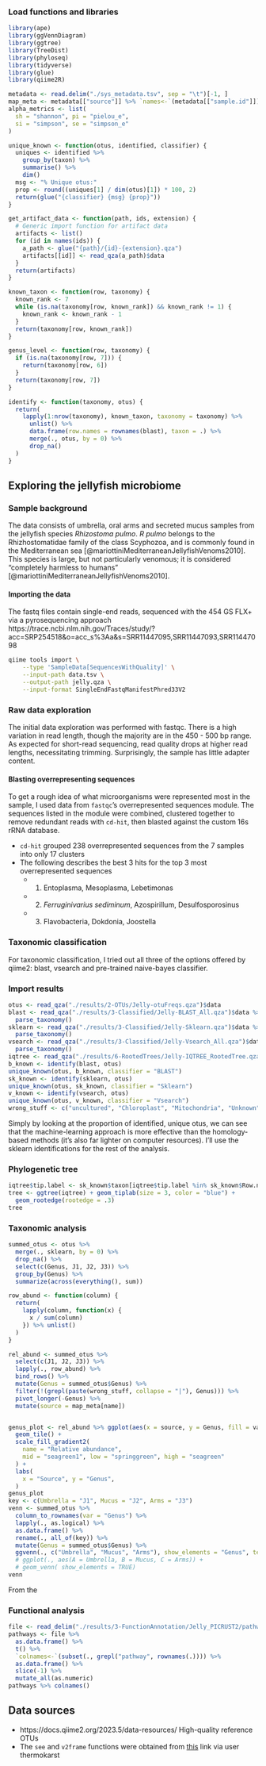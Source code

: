 ### Load functions and libraries

```r
library(ape)
library(ggVennDiagram)
library(ggtree)
library(TreeDist)
library(phyloseq)
library(tidyverse)
library(glue)
library(qiime2R)

metadata <- read.delim("./sys_metadata.tsv", sep = "\t")[-1, ]
map_meta <- metadata[["source"]] %>% `names<-`(metadata[["sample.id"]])
alpha_metrics <- list(
  sh = "shannon", pi = "pielou_e",
  si = "simpson", se = "simpson_e"
)

unique_known <- function(otus, identified, classifier) {
  uniques <- identified %>%
    group_by(taxon) %>%
    summarise() %>%
    dim()
  msg <- "% Unique otus:"
  prop <- round((uniques[1] / dim(otus)[1]) * 100, 2)
  return(glue("{classifier} {msg} {prop}"))
}

get_artifact_data <- function(path, ids, extension) {
  # Generic import function for artifact data
  artifacts <- list()
  for (id in names(ids)) {
    a_path <- glue("{path}/{id}-{extension}.qza")
    artifacts[[id]] <- read_qza(a_path)$data
  }
  return(artifacts)
}

known_taxon <- function(row, taxonomy) {
  known_rank <- 7
  while (is.na(taxonomy[row, known_rank]) && known_rank != 1) {
    known_rank <- known_rank - 1
  }
  return(taxonomy[row, known_rank])
}

genus_level <- function(row, taxonomy) {
  if (is.na(taxonomy[row, 7])) {
    return(taxonomy[row, 6])
  }
  return(taxonomy[row, 7])
}

identify <- function(taxonomy, otus) {
  return(
    lapply(1:nrow(taxonomy), known_taxon, taxonomy = taxonomy) %>%
      unlist() %>%
      data.frame(row.names = rownames(blast), taxon = .) %>%
      merge(., otus, by = 0) %>%
      drop_na()
  )
}
```

## Exploring the jellyfish microbiome

### Sample background
The data consists of umbrella, oral arms and secreted mucus samples from the jellyfish species *Rhizostoma pulmo*. *R pulmo* belongs to the Rhizhostomatidae family of the class Scyphozoa, and is commonly found in the Mediterranean sea  [@mariottiniMediterraneanJellyfishVenoms2010]. This species is large, but not particularly venomous; it is considered "completely harmless to humans" [@mariottiniMediterraneanJellyfishVenoms2010].

#### Importing the data

The fastq files contain single-end reads, sequenced with the 454 GS FLX+ via a pyrosequencing approach
https://trace.ncbi.nlm.nih.gov/Traces/study/?acc=SRP254518&o=acc_s%3Aa&s=SRR11447095,SRR11447093,SRR11447098

```bash
qiime tools import \
    --type 'SampleData[SequencesWithQuality]' \
    --input-path data.tsv \
    --output-path jelly.qza \
    --input-format SingleEndFastqManifestPhred33V2
```
### Raw data exploration

The initial data exploration was performed with fastqc. There is a high variation in read length, though the majority are in the 450 - 500 bp range. As expected for short-read sequencing, read quality drops at higher read lengths, necessitating trimming. Surprisingly, the sample has little adapter content.

#### Blasting overrepresenting sequences

To get a rough idea of what microorganisms were represented most in the sample, I used data from `fastqc`'s overrepresented sequences module.
The sequences listed in the module were combined, clustered together to remove redundant reads with `cd-hit`, then blasted against the custom 16s rRNA database.

- `cd-hit` grouped 238 overrepresented sequences from the 7 samples into only 17 clusters
- The following describes the best 3 hits for the top 3 most overrepresented sequences
  - 1. Entoplasma, Mesoplasma, Lebetimonas
  - 2. _Ferruginivarius sediminum_, Azospirillum, Desulfosporosinus
  - 3. Flavobacteria, Dokdonia, Joostella

### Taxonomic classification
For taxonomic classification, I tried out all three of the options offered by qiime2: blast, vsearch and pre-trained naive-bayes classifier. 

### Import results

```r
otus <- read_qza("./results/2-OTUs/Jelly-otuFreqs.qza")$data
blast <- read_qza("./results/3-Classified/Jelly-BLAST_All.qza")$data %>%
  parse_taxonomy()
sklearn <- read_qza("./results/3-Classified/Jelly-Sklearn.qza")$data %>%
  parse_taxonomy()
vsearch <- read_qza("./results/3-Classified/Jelly-Vsearch_All.qza")$data %>%
  parse_taxonomy()
iqtree <- read_qza("./results/6-RootedTrees/Jelly-IQTREE_RootedTree.qza")$data
b_known <- identify(blast, otus)
unique_known(otus, b_known, classifier = "BLAST")
sk_known <- identify(sklearn, otus)
unique_known(otus, sk_known, classifier = "Sklearn")
v_known <- identify(vsearch, otus)
unique_known(otus, v_known, classifier = "Vsearch")
wrong_stuff <- c("uncultured", "Chloroplast", "Mitochondria", "Unknown")
```

Simply by looking at the proportion of identified, unique otus, we can see that the machine-learning approach is more effective than the homology-based methods (it's also far lighter on computer resources). I'll use the sklearn identifications for the rest of the analysis. 

### Phylogenetic tree

```r
iqtree$tip.label <- sk_known$taxon[iqtree$tip.label %in% sk_known$Row.names]
tree <- ggtree(iqtree) + geom_tiplab(size = 3, color = "blue") +
  geom_rootedge(rootedge = .3)
tree
```

### Taxonomic analysis
```r
summed_otus <- otus %>%
  merge(., sklearn, by = 0) %>%
  drop_na() %>%
  select(c(Genus, J1, J2, J3)) %>%
  group_by(Genus) %>%
  summarize(across(everything(), sum))

row_abund <- function(column) {
  return(
    lapply(column, function(x) {
      x / sum(column)
    }) %>% unlist()
  )
}

rel_abund <- summed_otus %>%
  select(c(J1, J2, J3)) %>%
  lapply(., row_abund) %>%
  bind_rows() %>%
  mutate(Genus = summed_otus$Genus) %>%
  filter(!(grepl(paste(wrong_stuff, collapse = "|"), Genus))) %>%
  pivot_longer(-Genus) %>%
  mutate(source = map_meta[name])


genus_plot <- rel_abund %>% ggplot(aes(x = source, y = Genus, fill = value)) +
  geom_tile() +
  scale_fill_gradient2(
    name = "Relative abundance",
    mid = "seagreen1", low = "springgreen", high = "seagreen"
  ) +
  labs(
    x = "Source", y = "Genus",
  )
genus_plot
key <- c(Umbrella = "J1", Mucus = "J2", Arms = "J3")
venn <- summed_otus %>%
  column_to_rownames(var = "Genus") %>%
  lapply(., as.logical) %>%
  as.data.frame() %>%
  rename(., all_of(key)) %>%
  mutate(Genus = summed_otus$Genus) %>%
  ggvenn(., c("Umbrella", "Mucus", "Arms"), show_elements = "Genus", text_size = 2)
  # ggplot(., aes(A = Umbrella, B = Mucus, C = Arms)) +
  # geom_venn( show_elements = TRUE)
venn
```
From the

### Functional analysis

```r
file <- read_delim("./results/3-FunctionAnnotation/Jelly_PICRUST2/pathways_out/path_abun_unstrat.tsv", delim = "\t")
pathways <- file %>%
  as.data.frame() %>%
  t() %>%
  `colnames<-`(subset(., grepl("pathway", rownames(.)))) %>%
  as.data.frame() %>%
  slice(-1) %>%
  mutate_all(as.numeric)
pathways %>% colnames()
```

## Data sources
- https://docs.qiime2.org/2023.5/data-resources/ High-quality reference OTUs
- The `see` and `v2frame` functions were obtained from [this](https://forum.qiime2.org/t/how-to-capture-a-value-from-a-summary-and-pipe-it/19783/5) link via user thermokarst
